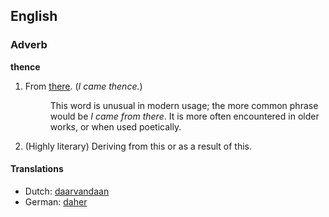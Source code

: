 ==English==

===Adverb===
'''thence'''
# From [[there]].  (''I came thence.'')
#:This word is unusual in modern usage; the more common phrase would be ''I came from there''.  It is more often encountered in older works, or when used poetically.
# (Highly literary) Deriving from this or as a result of this.

====Translations====
*Dutch: [[daarvandaan]]
*German: [[daher]]
